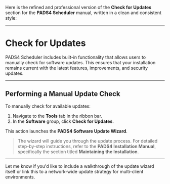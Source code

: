 Here is the refined and professional version of the **Check for Updates** section for the **PADS4 Scheduler** manual, written in a clean and consistent style:

---

# Check for Updates

PADS4 Scheduler includes built-in functionality that allows users to manually check for software updates. This ensures that your installation remains current with the latest features, improvements, and security updates.

---

## Performing a Manual Update Check

To manually check for available updates:

1. Navigate to the **Tools** tab in the ribbon bar.
2. In the **Software** group, click **Check for Updates**.

This action launches the **PADS4 Software Update Wizard**.

> The wizard will guide you through the update process. For detailed step-by-step instructions, refer to the **PADS4 Installation Manual**, specifically the section titled **Maintaining the Installation**.

---

Let me know if you'd like to include a walkthrough of the update wizard itself or link this to a network-wide update strategy for multi-client environments.